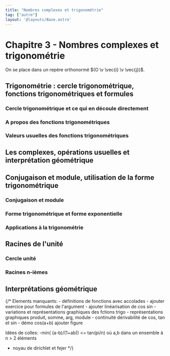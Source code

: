```yaml
---
title: "Nombres complexes et trigonométrie"
tag: ["autre"]
layout: '@layouts/Base.astro'
---
```





# Chapitre 3 - Nombres complexes et trigonométrie

<Tableofcontents></Tableofcontents>

On se place dans un repère orthonormé $(O \v \vec{i} \v \vec{j})$.

## Trigonométrie : cercle trigonométrique, fonctions trigonométriques et formules

### Cercle trigonométrique et ce qui en découle directement
<CercleTrigonometrique />

### A propos des fonctions trigonométriques
<FonctionsTrigonometriquesProprietes />

### Valeurs usuelles des fonctions trigonométriques
<ValeursUsuelles />

## Les complexes, opérations usuelles et interprétation géométrique
<Operations />


## Conjugaison et module, utilisation de la forme trigonométrique

### Conjugaison et module
<Conjugaison />
<Module />


### Forme trigonométrique et forme exponentielle
<FormeTrigonometrique />
<Argument />
<FormeExponentielle />


### Applications à la trigonométrie
<ConsequencesTrigonometrie />

## Racines de l'unité

### Cercle unité
<CercleUnite />

### Racines n-ièmes 
<Racines />

## Interprétations géométrique
<InterpretationGraphique />

{/*
  Elements manquants:
    - définitions de fonctions avec accolades
    - ajouter exercice pour formules de l'argument
    - ajouter linéarisation de cos sin
    - variations et représentations graphiques des fctions trigo
    - représentations graphiques produit, somme, arg, module
    - continuité dérivabilité de cos, tan et sin
    - démo cos(a+b) ajouter figure

  Idées de colles:
   -min( (a-b)/(1+ab)) <= tan(pi/n) où a,b dans un ensemble à n > 2 éléments
   - noyau de dirichlet et fejer
*/}
